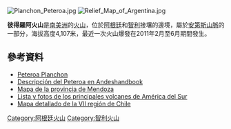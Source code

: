 [[Image:Planchon_Peteroa.jpg|right]]
[[Image:Relief_Map_of_Argentina.jpg|right]]

'''彼得羅阿火山'''是[[南美洲|南美洲]]的[[火山|火山]]，位於[[阿根廷|阿根廷]]和[[智利|智利]]接壤的邊境，屬於[[安第斯山脈|安第斯山脈]]的一部分，海拔高度4,107米，最近一次火山爆發在2011年2月至6月期間發生。

==參考資料==
* [http://volcano.si.edu/volcano.cfm?vn=357040 Peteroa Planchon] {{Wayback|url=http://volcano.si.edu/volcano.cfm?vn=357040 |date=20210510181337 }}
* [http://www.andeshandbook.org/montanismo/cerro/218/Peteroa Descripción del Peteroa en Andeshandbook] {{Wayback|url=http://www.andeshandbook.org/montanismo/cerro/218/Peteroa |date=20190905100400 }}
* [http://www.argentour.com/es/mapa/archivosmapas/mendoza.pdf Mapa de la provincia de Mendoza] {{Wayback|url=http://www.argentour.com/es/mapa/archivosmapas/mendoza.pdf |date=20160303172215 }}
* [https://web.archive.org/web/20061124170653/http://viajeros.freeservers.com/fotos/Volcanes/alturas.htm Lista y fotos de los principales volcanes de América del Sur]
* [https://web.archive.org/web/20061202200048/http://www.viajeporchile.cl/mapa_de_chile/mapa6.htm Mapa detallado de la VII región de Chile]

{{Argentina-geo-stub}}
{{Chile-geo-stub}}
[[Category:阿根廷火山|Category:阿根廷火山]]
[[Category:智利火山|Category:智利火山]]